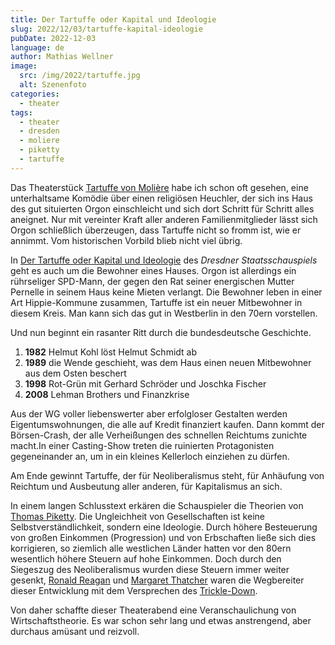```yaml
---
title: Der Tartuffe oder Kapital und Ideologie
slug: 2022/12/03/tartuffe-kapital-ideologie
pubDate: 2022-12-03
language: de
author: Mathias Wellner
image:
  src: /img/2022/tartuffe.jpg
  alt: Szenenfoto
categories:
  - theater
tags:
  - theater
  - dresden
  - moliere
  - piketty
  - tartuffe
---
```



Das Theaterstück [Tartuffe von Molière](https://de.wikipedia.org/wiki/Tartuffe) habe ich schon oft gesehen, eine unterhaltsame Komödie über einen religiösen Heuchler, der sich ins Haus des gut situierten Orgon einschleicht und sich dort Schritt für Schritt alles aneignet. Nur mit vereinter Kraft aller anderen Familienmitglieder lässt sich Orgon schließlich überzeugen, dass Tartuffe nicht so fromm ist, wie er annimmt. Vom historischen Vorbild blieb nicht viel übrig.

In [Der Tartuffe oder Kapital und Ideologie](https://www.staatsschauspiel-dresden.de/spielplan/a-z/der-tartuffe-oder-kapital-und-ideologie/) des _Dresdner Staatsschauspiels_ geht es auch um die Bewohner eines Hauses. Orgon ist allerdings ein rührseliger SPD-Mann, der gegen den Rat seiner energischen Mutter Pernelle in seinem Haus keine Mieten verlangt. Die Bewohner leben in einer Art Hippie-Kommune zusammen, Tartuffe ist ein neuer Mitbewohner in diesem Kreis. Man kann sich das gut in Westberlin in den 70ern vorstellen.

Und nun beginnt ein rasanter Ritt durch die bundesdeutsche Geschichte.

1. **1982** Helmut Kohl löst Helmut Schmidt ab
1. **1989** die Wende geschieht, was dem Haus einen neuen Mitbewohner aus dem Osten beschert
1. **1998** Rot-Grün mit Gerhard Schröder und Joschka Fischer
1. **2008** Lehman Brothers und Finanzkrise

<ResponsiveImage
  src="/img/2022/tartuffe.jpg"
  alt="Szenenfoto"
  aspectRatio="4:3"
/>

Aus der WG voller liebenswerter aber erfolgloser Gestalten werden Eigentumswohnungen, die alle auf Kredit finanziert kaufen. Dann kommt der Börsen-Crash, der alle Verheißungen des schnellen Reichtums zunichte macht.In einer Casting-Show treten die ruinierten Protagonisten gegeneinander an, um in ein kleines Kellerloch einziehen zu dürfen.

Am Ende gewinnt Tartuffe, der für Neoliberalismus steht, für Anhäufung von Reichtum und Ausbeutung aller anderen, für Kapitalismus an sich.

In einem langen Schlusstext erkären die Schauspieler die Theorien von [Thomas Piketty](https://de.wikipedia.org/wiki/Thomas_Piketty). Die Ungleichheit von Gesellschaften ist keine Selbstverständlichkeit, sondern eine Ideologie. Durch höhere Besteuerung von großen Einkommen (Progression) und von Erbschaften ließe sich dies korrigieren, so ziemlich alle westlichen Länder hatten vor den 80ern wesentlich höhere Steuern auf hohe Einkommen. Doch durch den Siegeszug des Neoliberalismus wurden diese Steuern immer weiter gesenkt, [Ronald Reagan](https://de.wikipedia.org/wiki/Ronald_Reagan) und [Margaret Thatcher](https://de.wikipedia.org/wiki/Margaret_Thatcher) waren die Wegbereiter dieser Entwicklung mit dem Versprechen des [Trickle-Down](https://de.wikipedia.org/wiki/Trickle-down-%C3%96konomie).

Von daher schaffte dieser Theaterabend eine Veranschaulichung von Wirtschaftstheorie. Es war schon sehr lang und etwas anstrengend, aber durchaus amüsant und reizvoll.
